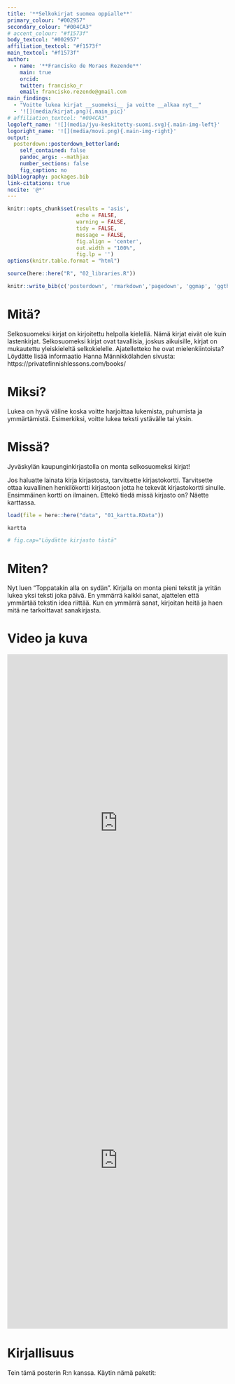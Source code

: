 ```yaml
---
title: '**Selkokirjat suomea oppialle**'
primary_colour: "#002957"
secondary_colour: "#004CA3"
# accent_colour: "#f1573f"
body_textcol: "#002957"
affiliation_textcol: "#f1573f"
main_textcol: "#f1573f"
author:
  - name: '**Francisko de Moraes Rezende**'
    main: true
    orcid:
    twitter: francisko_r 
    email: francisko.rezende@gmail.com
main_findings:
  - "Voitte lukea kirjat __suomeksi__ ja voitte __alkaa nyt__"
  - '![](media/kirjat.png){.main_pic}'
# affiliation_textcol: "#004CA3"
logoleft_name: '![](media/jyu-keskitetty-suomi.svg){.main-img-left}'
logoright_name: '![](media/movi.png){.main-img-right}'
output: 
  posterdown::posterdown_betterland:
    self_contained: false
    pandoc_args: --mathjax
    number_sections: false
    fig_caption: no
bibliography: packages.bib
link-citations: true
nocite: '@*'
---
```


```r
knitr::opts_chunk$set(results = 'asis',
                      echo = FALSE,
                      warning = FALSE,
                      tidy = FALSE,
                      message = FALSE,
                      fig.align = 'center',
                      out.width = "100%",
                      fig.lp = '')
options(knitr.table.format = "html") 
```

```r
source(here::here("R", "02_libraries.R"))
```

```r
knitr::write_bib(c('posterdown', 'rmarkdown','pagedown', 'ggmap', 'ggthemes', 'ggforce', 'knitr', 'here', 'tidyverse'), 'packages.bib')
```


# Mitä?

Selkosuomeksi kirjat on kirjoitettu helpolla kielellä. Nämä kirjat eivät ole kuin lastenkirjat. Selkosuomeksi kirjat ovat tavallisia, joskus aikuisille, kirjat on mukautettu yleiskieleltä selkokielelle. Ajatelletteko he ovat mielenkiintoista? Löydätte lisää informaatio Hanna Männikkölahden sivusta: https://privatefinnishlessons.com/books/

# Miksi?

Lukea on hyvä väline koska voitte harjoittaa lukemista, puhumista ja ymmärtämistä.  Esimerkiksi, voitte lukea teksti ystävälle tai yksin.

# Missä?

Jyväskylän kaupunginkirjastolla on monta selkosuomeksi kirjat!

Jos haluatte lainata kirja kirjastosta, tarvitsette kirjastokortti. Tarvitsette ottaa kuvallinen henkilökortti kirjastoon jotta he tekevät kirjastokortti sinulle. Ensimmäinen kortti on ilmainen. 
Ettekö tiedä missä kirjasto on? Näette karttassa.


```r
load(file = here::here("data", "01_kartta.RData"))
```


```r
kartta

# fig.cap="Löydätte kirjasto tästä"
```

# Miten?

Nyt luen “Toppatakin alla on sydän”. Kirjalla on monta pieni tekstit ja yritän lukea yksi teksti joka päivä. En ymmärrä kaikki sanat, ajattelen että ymmärtää tekstin idea riittää. Kun en ymmärrä sanat, kirjoitan heitä ja haen mitä ne tarkoittavat sanakirjasta.

# Video ja kuva

<iframe style="border: 0px" frameborder="0" type="text/html" allowfullscreen="true" webkitallowfullscreen="true" mozallowfullscreen="true" oallowfullscreen="true" msallowfullscreen="true" width="100%" src="https://m3.jyu.fi/jyumv/embed?uid=2c3d85eaab0a42599d948982bc1b0480" height="770">
</iframe>


<!-- ![](media/toppa.jpg) -->

<iframe style="border: 0px" frameborder="0" type="text/html" allowfullscreen="true" webkitallowfullscreen="true" mozallowfullscreen="true" oallowfullscreen="true" msallowfullscreen="true" width="100%" src="https://m3.jyu.fi/jyumv/embed?uid=34d38443ec50432981e2f207da5734a1" height="770">
</iframe>

# Kirjallisuus

Tein tämä posterin R:n kanssa. Käytin nämä paketit:


<!-- # Introduction -->

<!-- This is the `posterdown_betterland` template for the {posterdown} package! I was inspired by the twitter thread of [Mike Morrison](https://mobile.twitter.com/mikemorrison/status/1110191245035479041) and wanted to apply the `#betterposter` concept to the reproducible (yet simple to use) functionality of the {posterdown} package [@R-posterdown]. If you're not an R user don't sweat as you do **NOT** need to use it at all! Feel free to use only the Markdown functionality of this package :) -->

<!-- ## Objectives -->

<!-- 1. Pick a template layout. -->
<!-- 2. Write/ create your poster content distraction free. -->
<!-- 3. Let posterdown do its thing! -->

<!-- # Methods -->

<!-- I will show here how to include poster elements that may be useful, such as an equation using mathjax: -->

<!-- $$ -->
<!-- E = mc^2 -->
<!-- $$ -->

<!-- To reference a citation you can add your `.bib` file to the working directory and name it in the YAML metadata or generate an automated one as done here, then you only need to reference the label value in the `.bib` file. For example this package is built on top of the wonderful {pagedown} package and I will cite it at the end of this sentance using this in the rmd `[@R-pagedown]` [@R-pagedown]. -->

<!-- To get a better understanding of how to include features like these please refer to the {posterdown} [wiki](https://github.com/posterdown/wiki). -->

<!-- **_Now on to the results!_** -->

<!-- <br> -->

<!-- # Results -->

<!-- Here you may have some figures to show off, bellow I have made a scatterplot with the infamous Iris dataset and I can even reference to the figure automatically like this, `Figure \@ref(fig:irisfigure)`, Figure \@ref(fig:irisfigure). -->

<!-- ```{r, irisfigure, fig.cap='Here is a caption for the figure. This can be added by using the "fig.cap" option in the r code chunk options, see this [link](https://yihui.name/knitr/options/#plots) from the legend himself, [Yihui Xie](https://twitter.com/xieyihui).', out.width="80%"} -->
<!-- par(mar=c(2,2,0,1)) -->
<!-- plot(x = iris$Sepal.Length, y = iris$Sepal.Width, -->
<!--      col = iris$Species, pch = 19, xlab = "Sepal Length", -->
<!--      ylab = "Sepal Width") -->
<!-- ``` -->

<!-- Maybe you want to show off some of that fancy code you spent so much time on to make that figure, well you can do that too! Just use the `echo=TRUE` option in the r code chunk options, Figure \@ref(fig:myprettycode)! -->

<!-- ```{r myprettycode, echo=FALSE,collapse=TRUE, fig.cap='Boxplots, so hot right now!', fig.height=3.5, out.width="80%"} -->
<!-- #trim whitespace -->
<!-- par(mar=c(2,2,0,0)) -->
<!-- #plot boxplots -->
<!-- boxplot(iris$Sepal.Width~iris$Species, -->
<!--         col = "#008080",  -->
<!--         border = "#0b4545", -->
<!--         ylab = "Sepal Width (cm)", -->
<!--         xlab = "Species") -->
<!-- ``` -->

<!-- How about a neat table of data? See, Table \@ref(tab:iristable): -->

<!-- ```{r, iristable} -->
<!-- knitr::kable( -->
<!--   iris[1:8,1:5], format = "html", -->
<!--   caption = "A table made with the **knitr::kable** function.", -->
<!--   align = "c", col.names = c("Sepal <br> Length", -->
<!--                              "Sepal <br> Width", -->
<!--                              "Petal <br> Length", -->
<!--                              "Petal <br> Width", -->
<!--                              "Species"), -->
<!--   escape = FALSE) -->
<!-- ``` -->